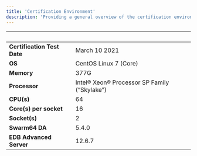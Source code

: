 ```yaml
---
title: 'Certification Environment'
description: 'Providing a general overview of the certification environment used in the implementation of Swarm64 DA'
---
```


|  &nbsp;    | &nbsp; |
| ----------- | ----------- |
| **Certification Test Date**      | March 10 2021       |
| **OS**      |  CentOS Linux 7 (Core)      |
| **Memory**      |  377G     |
| **Processor**   |  Intel® Xeon® Processor SP Family (“Skylake”)       |
| **CPU(s)**   |  64     |
| **Core(s) per socket**  |  16     |
| **Socket(s)**  |  2     |
| **Swarm64 DA**  |  5.4.0     |
| **EDB Advanced Server**  |  12.6.7     |
